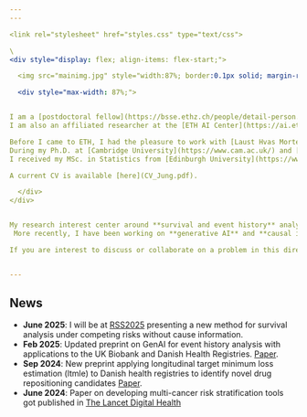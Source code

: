 ```yaml
---
---

<link rel="stylesheet" href="styles.css" type="text/css">

\ 
<div style="display: flex; align-items: flex-start;">

  <img src="mainimg.jpg" style="width:87%; border:0.1px solid; margin-right: 30px; margin-left: 10px;">

  <div style="max-width: 87%;">


I am a [postdoctoral fellow](https://bsse.ethz.ch/people/detail-person.MzQxNDg4.TGlzdC8yNjY5LC0xMDExNjczNjI=.html) at the [Department of Biosystems Science and Engineering](https://bsse.ethz.ch/), [ETH Zurich](https://ethz.ch/). 
I am also an affiliated researcher at the [ETH AI Center](https://ai.ethz.ch/) and the [SIB Swiss Institute For Bioinformatics](https://www.sib.swiss/) 

Before I came to ETH, I had the pleasure to work with [Laust Hvas Mortensen](https://en.rockwoolfonden.dk/employees/laust-hvas-mortensen/), [Søren Brunak](https://www.cpr.ku.dk/staff/?pure=en/persons/6656) and several other excellent researchers at [Denmark Statistik](https://www.dst.dk/en) and the [University of Copenhagen](https://www.ku.dk/en).
During my Ph.D. at [Cambridge University](https://www.cam.ac.uk/) and [EMBL-EBI](https://www.ebi.ac.uk/), I worked with [Moritz Gerstung](https://www.dkfz.de/mitarbeiter/moritz-gerstung) and [Ewan Birney](https://www.ebi.ac.uk/people/person/ewan-birney/).
I received my MSc. in Statistics from [Edinburgh University](https://www.ed.ac.uk/) and my BSc. in Economics from [University of Bamberg](https://www.uni-bamberg.de/).

A current CV is available [here](CV_Jung.pdf).  

  </div>
</div>


My research interest center around **survival and event history** analysis with a particular focus on method development and applications to electronic health records (EHR) 
 More recently, I have been working on **generative AI** and **causal inference** - you may find a more detailed expose in [Research](research.html). 

If you are interest to discuss or collaborate on a problem in this direction, don't hesitate to contact me by [email](contact.html).  


---
```


## News

- **June 2025**: I will be at [RSS2025](https://rss.org.uk/training-events/conference-2025/) presenting a new method for survival analysis under competing risks without cause information.
- **Feb 2025**: Updated preprint on GenAI for event history analysis with applications to the UK Biobank and Danish Health Registries. [Paper](https://www.medrxiv.org/content/10.1101/2024.06.07.24308553v2).
- **Sep 2024**: New preprint applying longitudinal target minimum loss estimation (ltmle) to Danish health registries to identify novel drug repositioning candidates [Paper](https://www.medrxiv.org/content/10.1101/2024.08.12.24311869v1).
- **June 2024**: Paper on developing multi-cancer risk stratification tools got published in [The Lancet Digital Health](https://www.thelancet.com/journals/landig/article/PIIS2589-7500(24)00062-1/fulltext)






